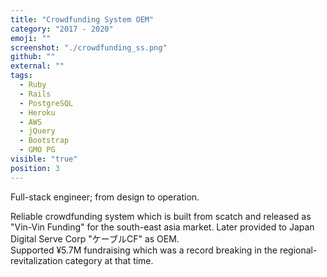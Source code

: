 ```yaml
---
title: "Crowdfunding System OEM"
category: "2017 - 2020"
emoji: ""
screenshot: "./crowdfunding_ss.png"
github: ""
external: ""
tags:
  - Ruby
  - Rails
  - PostgreSQL
  - Heroku
  - AWS
  - jQuery
  - Bootstrap
  - GMO PG
visible: "true"
position: 3
---
```


Full-stack engineer; from design to operation.

Reliable crowdfunding system which is built from scatch and released as "Vin-Vin Funding" for the south-east asia market. Later provided to Japan Digital Serve Corp "ケーブルCF" as OEM.  
Supported &yen;5.7M fundraising which was a record breaking in the regional-revitalization category at that time.
